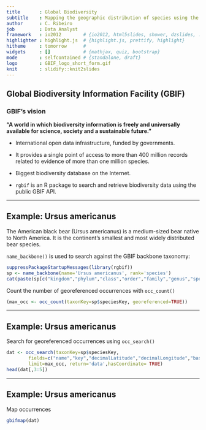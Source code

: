 ```yaml
---
title       : Global Biodiversity 
subtitle    : Mapping the geographic distribution of species using the GBIF API
author      : C. Ribeiro
job         : Data Analyst
framework   : io2012        # {io2012, html5slides, shower, dzslides, ...}
highlighter : highlight.js  # {highlight.js, prettify, highlight}
hitheme     : tomorrow      # 
widgets     : []            # {mathjax, quiz, bootstrap}
mode        : selfcontained # {standalone, draft}
logo        : GBIF_logo_short_form.gif
knit        : slidify::knit2slides
---
```


## Global Biodiversity Information Facility (GBIF)

### GBIF's vision

**"A world in which biodiversity information is freely and universally available for science, society and a sustainable future."**

+ International open data infrastructure, funded by governments.

+ It provides a single point of access to more than 400 million records related to evidence of more than one million species.

+ Biggest biodiversity database on the Internet.

+ `rgbif` is an R package to search and retrieve biodiversity data using the public GBIF API.

---

## Example: Ursus americanus

The American black bear (Ursus americanus) is a medium-sized bear native to North America. It is the continent's smallest and most widely distributed bear species.

`name_backbone()` is used to search against the GBIF backbone taxonomy:

```r
suppressPackageStartupMessages(library(rgbif))
sp <- name_backbone(name='Ursus americanus', rank='species')
cat(paste(sp[c("kingdom","phylum","class","order","family","genus","species")]),sep=",")
```
Count the number of georeferenced occurrences with `occ_count()`

```r
(max_occ <- occ_count(taxonKey=sp$speciesKey, georeferenced=TRUE))
```

---

## Example: Ursus americanus

Search for georeferenced occurrences using `occ_search()`

```r
dat <- occ_search(taxonKey=sp$speciesKey,
        fields=c("name","key","decimalLatitude","decimalLongitude","basisOfRecord"),
        limit=max_occ, return='data',hasCoordinate= TRUE)
head(dat[,3:5])
```

---

## Example: Ursus americanus

Map occurrences

```r
gbifmap(dat)
```



